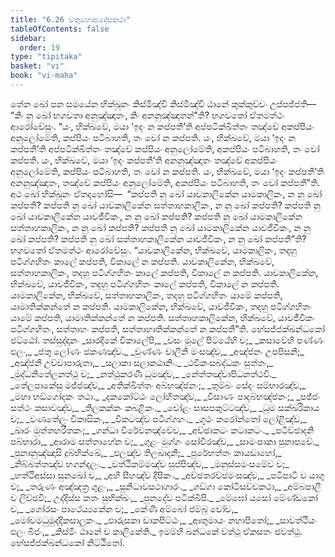 ```yaml
---
title: "6.26 චතුමහාපදේසකථා"
tableOfContents: false
sidebar:
  order: 19
type: "tipitaka"
basket: "vi"
book: "vi-maha"
---
```



<DynamicBreadcrumb />

<Division number="305" book="vi-maha">

<Paragraph number="1367" book="vi-maha">
තේන ඛෝ පන සමයේන භික්ඛූනං කිස්මිඤ්චි කිස්මිඤ්චි ඨානේ කුක්කුච්චං උප්පජ්ජති—  “කිං නු ඛෝ භගවතා අනුඤ්ඤාතං, කිං අනනුඤ්ඤාතන්”ති? භගවතෝ ඒතමත්ථං ආරෝචේසුං. “යං, භික්ඛවේ, මයා ‘ඉදං න කප්පතී’ති අප්පටික්ඛිත්තං තඤ්චේ අකප්පියං අනුලෝමේති, කප්පියං පටිබාහති, තං වෝ න කප්පති. යං, භික්ඛවේ, මයා ‘ඉදං න කප්පතී’ති අප්පටික්ඛිත්තං තඤ්චේ කප්පියං අනුලෝමේති, අකප්පියං පටිබාහති, තං වෝ කප්පති. යං, භික්ඛවේ, මයා ‘ඉදං කප්පතී’ති අනනුඤ්ඤාතං තඤ්චේ අකප්පියං අනුලෝමේති, කප්පියං පටිබාහති, තං වෝ න කප්පති. යං, භික්ඛවේ, මයා ‘ඉදං කප්පතී’ති අනනුඤ්ඤාතං, තඤ්චේ කප්පියං අනුලෝමේති, අකප්පියං පටිබාහති, තං වෝ කප්පතී”ති.
</Paragraph>

<Paragraph number="1368" book="vi-maha">
අථ ඛෝ භික්ඛූනං ඒතදහෝසි—  “කප්පති නු ඛෝ යාවකාලිකේන යාමකාලිකං, න නු ඛෝ කප්පති? කප්පති නු ඛෝ යාවකාලිකේන සත්තාහකාලිකං, න නු ඛෝ කප්පති? කප්පති නු ඛෝ යාවකාලිකේන යාවජීවිකං, න නු ඛෝ කප්පති? කප්පති නු ඛෝ යාමකාලිකේන සත්තාහකාලිකං, න නු ඛෝ කප්පති? කප්පති නු ඛෝ යාමකාලිකේන යාවජීවිකං, න නු ඛෝ කප්පති? කප්පති නු ඛෝ සත්තාහකාලිකේන යාවජීවිකං, න නු ඛෝ කප්පතී”ති? භගවතෝ ඒතමත්ථං ආරෝචේසුං.
</Paragraph>

<Paragraph number="1369" book="vi-maha">
“යාවකාලිකේන, භික්ඛවේ, යාමකාලිකං, තදහු පටිග්ගහිතං කාලේ කප්පති, විකාලේ න කප්පති. යාවකාලිකේන, භික්ඛවේ, සත්තාහකාලිකං, තදහු පටිග්ගහිතං කාලේ කප්පති, විකාලේ න කප්පති. යාවකාලිකේන, භික්ඛවේ, යාවජීවිකං, තදහු පටිග්ගහිතං කාලේ කප්පති, විකාලේ න කප්පති. යාමකාලිකේන, භික්ඛවේ, සත්තාහකාලිකං, තදහු පටිග්ගහිතං යාමේ කප්පති, යාමාතික්කන්තේ න කප්පති. යාමකාලිකේන, භික්ඛවේ, යාවජීවිකං, තදහු පටිග්ගහිතං යාමේ කප්පති, යාමාතික්කන්තේ න කප්පති. සත්තාහකාලිකේන, භික්ඛවේ, යාවජීවිකං පටිග්ගහිතං, සත්තාහං කප්පති, සත්තාහාතික්කන්තේ න කප්පතී”ති.

</Paragraph>
</Division>

<Paragraph number="1370" type="center" book="vi-maha">
භේසජ්ජක්ඛන්ධකෝ ඡට්ඨෝ.



</Paragraph>

<Paragraph number="1371" type="center" book="vi-maha">
තස්සුද්දානං


</Paragraph>

<Paragraph number="1372" type="verses" book="vi-maha">
_සාරදිකේ විකාලේපි,_  
_වසං මූලේ පිට්ඨේහි ච;_  
_කසාවේහි පණ්ණං ඵලං,_  
_ජතු ලෝණං ඡකණඤ්ච._  

</Paragraph>

<Paragraph number="1373" type="verses" book="vi-maha">
_චුණ්ණං චාලිනි මංසඤ්ච,_  
_අඤ්ජනං උපපිසනී;_  
_අඤ්ජනී උච්චාපාරුතා,_  
_සලාකා සලාකඨානිං._  

</Paragraph>

<Paragraph number="1374" type="verses" book="vi-maha">
_ථවිකංසබද්ධකං සුත්තං,_  
_මුද්ධනිතේලනත්ථු ච;_  
_නත්ථුකරණී ධූමඤ්ච,_  
_නේත්තඤ්චාපිධනත්ථවි._  

</Paragraph>

<Paragraph number="1375" type="verses" book="vi-maha">
_තේලපාකේසු මජ්ජඤ්ච,_  
_අතික්ඛිත්තං අබ්භඤ්ජනං;_  
_තුම්බං සේදං සම්භාරඤ්ච,_  
_මහා භඞ්ගෝදකං තථා._  

</Paragraph>

<Paragraph number="1376" type="verses" book="vi-maha">
_දකකෝට්ඨං ලෝහිතඤ්ච,_  
_විසාණං පාදබ්භඤ්ජනං;_  
_පජ්ජං සත්ථං කසාවඤ්ච,_  
_තිලකක්කං කබළිකං._  

</Paragraph>

<Paragraph number="1377" type="verses" book="vi-maha">
_චෝළං සාසපකුට්ටඤ්ච,_  
_ධූම සක්ඛරිකාය ච;_  
_වණතේලං විකාසිකං,_  
_විකටඤ්ච පටිග්ගහං._  

</Paragraph>

<Paragraph number="1378" type="verses" book="vi-maha">
_ගූථං කරෝන්තෝ ලෝළිඤ්ච,_  
_ඛාරං මුත්තහරීතකං;_  
_ගන්ධා විරේචනඤ්චේව,_  
_අච්ඡාකටං කටාකටං._  

</Paragraph>

<Paragraph number="1379" type="verses" book="vi-maha">
_පටිච්ඡාදනි පබ්භාරා,_  
_ආරාම සත්තාහේන ච;_  
_ගුළං මුග්ගං සෝවීරඤ්ච,_  
_සාමංපාකා පුනාපචේ._  

</Paragraph>

<Paragraph number="1380" type="verses" book="vi-maha">
_පුනානුඤ්ඤාසි දුබ්භික්ඛේ,_  
_ඵලඤ්ච තිලඛාදනී;_  
_පුරේභත්තං කායඩාහෝ,_  
_නිබ්බත්තඤ්ච භගන්දලං._  

</Paragraph>

<Paragraph number="1381" type="verses" book="vi-maha">
_වත්ථිකම්මඤ්ච සුප්පිඤ්ච,_  
_මනුස්සමංසමේව ච;_  
_හත්ථිඅස්සා සුනඛෝ ච,_  
_අහි සීහඤ්ච දීපිකං._  

</Paragraph>

<Paragraph number="1382" type="verses" book="vi-maha">
_අච්ඡතරච්ඡමංසඤ්ච,_  
_පටිපාටි ච යාගු ච;_  
_තරුණං අඤ්ඤත්‍ර ගුළං,_  
_සුනිධාවසථාගාරං._  

</Paragraph>

<Paragraph number="1383" type="verses" book="vi-maha">
_ගඞ්ගා කෝටිසච්චකථා,_  
_අම්බපාලී ච ලිච්ඡවී;_  
උද්දිස්ස කතං සුභික්ඛං,_  
_පුනදේව පටික්ඛිපි._  

</Paragraph>

<Paragraph number="1384" type="verses" book="vi-maha">
_මේඝෝ යසෝ මේණ්ඩකෝ ච,_  
_ගෝරසං පාථේය්‍යකේන ච;_  
_කේණි අම්බෝ ජම්බු චෝච,_  
_මෝචමධුමුද්දිකසාලුකං._  

</Paragraph>

<Paragraph number="1385" type="verses" book="vi-maha">
_ඵාරුසකා ඩාකපිට්ඨං,_  
_ආතුමායං නහාපිතෝ;_  
_සාවත්ථියං ඵලං බීජං,_  
_කිස්මිං ඨානේ ච කාලිකේති._  


</Paragraph>

<Paragraph number="1386" type="center" book="vi-maha">
ඉමම්හි ඛන්ධකේ වත්ථූ ඒකසතං ඡවත්ථු.



</Paragraph>

<Paragraph number="1387" type="center" book="vi-maha">
භේසජ්ජක්ඛන්ධකෝ නිට්ඨිතෝ.
</Paragraph>